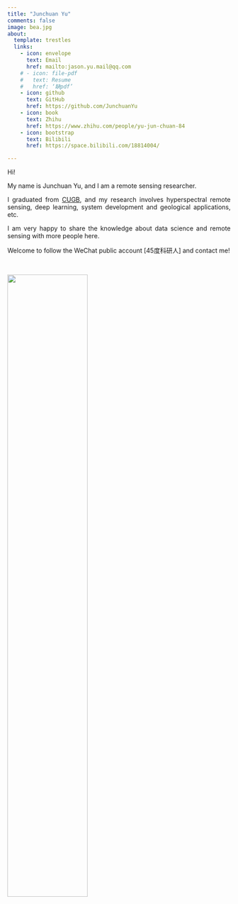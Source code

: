 ```yaml
---
title: "Junchuan Yu"
comments: false
image: bea.jpg
about:
  template: trestles
  links:
    - icon: envelope
      text: Email
      href: mailto:jason.yu.mail@qq.com
    # - icon: file-pdf
    #   text: Resume
    #   href: ‘缺pdf’
    - icon: github
      text: GitHub
      href: https://github.com/JunchuanYu
    - icon: book
      text: Zhihu
      href: https://www.zhihu.com/people/yu-jun-chuan-84
    - icon: bootstrap
      text: Bilibili
      href: https://space.bilibili.com/18814004/

---
```



Hi!


<p align="justify ">My name is Junchuan Yu, and I am a remote sensing researcher.<p>

<p align="justify "> I graduated from [CUGB](https://en.cugb.edu.cn/), and my research involves hyperspectral remote sensing, deep learning, system development and geological applications, etc.<p>

<p align="justify "> I am very happy to share the knowledge about data science and remote sensing with more people here.<p>

<p align="justify "> Welcome to follow the WeChat public account [45度科研人] and contact me!<p>

<br/>

![](https://dunazo.oss-cn-beijing.aliyuncs.com/blog/wechat-simple.png){fig-align="center" width="60%"}
